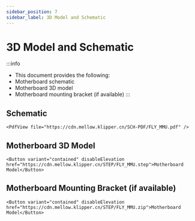 ```yaml
---
sidebar_position: 7
sidebar_label: 3D Model and Schematic
---
```




# 3D Model and Schematic

:::info
* This document provides the following:
* Motherboard schematic
* Motherboard 3D model
* Motherboard mounting bracket (if available)
:::

## Schematic

    <PdfView file="https://cdn.mellow.klipper.cn/SCH-PDF/FLY_MMU.pdf" />


## Motherboard 3D Model

    <Button variant="contained" disableElevation href="https://cdn.mellow.klipper.cn/STEP/FLY_MMU.step">Motherboard Model</Button>


## Motherboard Mounting Bracket (if available)

    <Button variant="contained" disableElevation href="https://cdn.mellow.klipper.cn/STEP/FLY_MMU.zip">Motherboard Model</Button>
